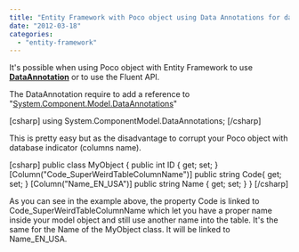 ```yaml
---
title: "Entity Framework with Poco object using Data Annotations for database tables columns mapping"
date: "2012-03-18"
categories: 
  - "entity-framework"
---
```


It's possible when using Poco object with Entity Framework to use **[DataAnnotation](http://msdn.microsoft.com/en-us/library/system.componentmodel.dataannotations.columnattribute(v=VS.103).aspx)** or to use the Fluent API.

The DataAnnotation require to add a reference to "[System.Component.Model.DataAnnotations](http://msdn.microsoft.com/en-us/library/system.componentmodel.dataannotations.columnattribute(v=VS.103).aspx)"

\[csharp\] using System.ComponentModel.DataAnnotations; \[/csharp\]

This is pretty easy but as the disadvantage to corrupt your Poco object with database indicator (columns name).

\[csharp\] public class MyObject { public int ID { get; set; } \[Column("Code\_SuperWeirdTableColumnName")\] public string Code{ get; set; } \[Column("Name\_EN\_USA")\] public string Name { get; set; } } \[/csharp\]

As you can see in the example above, the property Code is linked to Code\_SuperWeirdTableColumnName which let you have a proper name inside your model object and still use another name into the table. It's the same for the Name of the MyObject class. It will be linked to Name\_EN\_USA.
